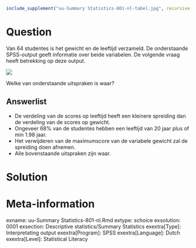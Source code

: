 ```r
include_supplement("uu-Summary Statistics-801-nl-tabel.jpg", recursive = TRUE)
```



Question
========
  
Van 64 studentes is het gewicht en de leeftijd verzameld. De onderstaande SPSS-output geeft informatie over beide variabelen. De volgende vraag heeft betrekking op deze output.

![](uu-Summary Statistics-801-nl-tabel.jpg)

Welke van onderstaande uitspraken is waar?
  
Answerlist
----------
*	De verdeling van de scores op leeftijd heeft een kleinere spreiding dan de verdeling van de scores op gewicht.
*	Ongeveer 68% van de studentes hebben een leeftijd van 20 jaar plus of min 1.98 jaar. 
*	Het verwijderen van de maximumscore van de variabele gewicht zal de spreiding doen afnemen.
*	Alle bovenstaande uitspraken zijn waar. 



Solution
========


Meta-information
================
exname: uu-Summary Statistics-801-nl.Rmd
extype: schoice
exsolution: 0001
exsection: Descriptive statistics/Summary Statistics
exextra[Type]: Interpretating output
exextra[Program]: SPSS
exextra[Language]: Dutch
exextra[Level]: Statistical Literacy
